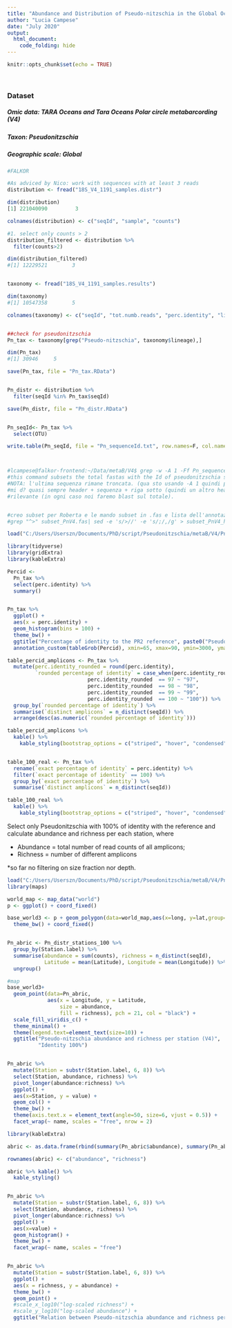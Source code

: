 ```yaml
---
title: "Abundance and Distribution of Pseudo-nitzschia in the Global Ocean: V4 exploration"
author: "Lucia Campese"
date: "July 2020"
output:
  html_document:
    code_folding: hide
---
```


```r
knitr::opts_chunk$set(echo = TRUE)
```

<style>
.column-left{
  float: left;
  width: 50%;
  text-align: left;
}
.column-right{
  float: right;
  width: 50%;
  text-align: right;
}
</style>


<br>

### Dataset
##### Omic data: TARA Oceans and Tara Oceans Polar circle metabarcording (V4)
##### Taxon: Pseudonitzschia
##### Geographic scale: Global


```r

#FALKOR

#As adviced by Nico: work with sequences with at least 3 reads
distribution <- fread("18S_V4_1191_samples.distr")

dim(distribution)
[1] 221040090         3

colnames(distribution) <- c("seqId", "sample", "counts")

#1. select only counts > 2
distribution_filtered <- distribution %>% 
  filter(counts>2)

dim(distribution_filtered)
#[1] 12229521        3


taxonomy <- fread("18S_V4_1191_samples.results")

dim(taxonomy)
#[1] 10547358        5

colnames(taxonomy) <- c("seqId", "tot.numb.reads", "perc.identity", "lineage", "idpr2")


##check for pseudonitzschia
Pn_tax <- taxonomy[grep("Pseudo-nitzschia", taxonomy$lineage),]

dim(Pn_tax)
#[1] 30946     5

save(Pn_tax, file = "Pn_tax.RData")


Pn_distr <- distribution %>% 
  filter(seqId %in% Pn_tax$seqId)

save(Pn_distr, file = "Pn_distr.RData")


Pn_seqId<- Pn_tax %>% 
  select(OTU)

write.table(Pn_seqId, file = "Pn_sequenceId.txt", row.names=F, col.names=F, quote = F)



#lcampese@falkor-frontend:~/Data/metaB/V4$ grep -w -A 1 -Ff Pn_sequenceId.txt 18S_V4_1191_samples.fas --no-group-separator > Pn_V4_seq.fas
#this command subsets the total fastas with the Id of pseudonitzschia sequences.
#NOTA: l'ultima sequenza rimane troncata. (qua sto usando -A 1 quindi prende solo una riga dopo l'header corrispondente, per? usando -A 2 lui 
#mi d? quasi sempre header + sequenza + riga sotto (quindi un altro header che non serve a un cazzo)). Il problema non ? risolto ma probabilmente non ? 
#rilevante (in ogni caso noi faremo blast sul totale).


#creo subset per Roberta e le mando subset in .fas e lista dell'annotazione tassonomica in .csv
#grep "^>" subset_PnV4.fas| sed -e 's/>//' -e 's/;/,/g' > subset_PnV4_headers.txt
```





```r
load("C:/Users/Userszn/Documents/PhD/script/Pseudonitzschia/metaB/V4/Pn_tax.RData")

library(tidyverse)
library(gridExtra)
library(kableExtra)

Percid <- 
  Pn_tax %>% 
  select(perc.identity) %>% 
  summary()


Pn_tax %>% 
  ggplot() +
  aes(x = perc.identity) +
  geom_histogram(bins = 100) +
  theme_bw() +
  ggtitle("Percentage of identity to the PR2 reference", paste0("Pseudonitzschia, TARA V4; ", n_distinct(Pn_tax$seqId), " distinct amplicons")) +
  annotation_custom(tableGrob(Percid), xmin=65, xmax=90, ymin=3000, ymax=9000)

table_percid_amplicons <- Pn_tax %>% 
  mutate(perc.identity_rounded = round(perc.identity),
         `rounded percentage of identity` = case_when(perc.identity_rounded < 97 ~ "< 97",
                          perc.identity_rounded  == 97 ~ "97",
                          perc.identity_rounded  == 98 ~ "98",
                          perc.identity_rounded  == 99 ~ "99",
                          perc.identity_rounded  == 100 ~ "100")) %>% 
  group_by(`rounded percentage of identity`) %>% 
  summarise(`distinct amplicons` = n_distinct(seqId)) %>% 
  arrange(desc(as.numeric(`rounded percentage of identity`)))

table_percid_amplicons %>%
  kable() %>%
    kable_styling(bootstrap_options = c("striped", "hover", "condensed"))


table_100_real <- Pn_tax %>% 
  rename(`exact percentage of identity` = perc.identity) %>% 
  filter(`exact percentage of identity` == 100) %>% 
  group_by(`exact percentage of identity`) %>% 
  summarise(`distinct amplicons` = n_distinct(seqId))

table_100_real %>%
  kable() %>%
    kable_styling(bootstrap_options = c("striped", "hover", "condensed"))

```

Select only Pseudonitzschia with 100% of identity with the reference and calculate abundance and richness per each station, where

- Abundance = total number of read counts of all amplicons;
- Richness = number of different amplicons

*so far no filtering on size fraction nor depth.

```r

load("C:/Users/Userszn/Documents/PhD/script/Pseudonitzschia/metaB/V4/Pn_distr_stations_100.RData")
library(maps)

world_map <- map_data("world")
p <- ggplot() + coord_fixed()

base_world3 <- p + geom_polygon(data=world_map,aes(x=long, y=lat,group=group),colour="gray80",size=0.2, fill="gray80")+
  theme_bw() + coord_fixed()


Pn_abric <- Pn_distr_stations_100 %>% 
  group_by(Station.label) %>% 
  summarise(abundance = sum(counts), richness = n_distinct(seqId),
            Latitude = mean(Latitude), Longitude = mean(Longitude)) %>% 
  ungroup()

#map
base_world3+
  geom_point(data=Pn_abric,
             aes(x = Longitude, y = Latitude, 
                 size = abundance,
                 fill = richness), pch = 21, col = "black") +
  scale_fill_viridis_c() +
  theme_minimal() +
  theme(legend.text=element_text(size=10)) +
  ggtitle("Pseudo-nitzschia abundance and richness per station (V4)",
          "Identity 100%") 


Pn_abric %>%
  mutate(Station = substr(Station.label, 6, 8)) %>% 
  select(Station, abundance, richness) %>% 
  pivot_longer(abundance:richness) %>% 
  ggplot() +
  aes(x=Station, y = value) +
  geom_col() +
  theme_bw() +
  theme(axis.text.x = element_text(angle=50, size=6, vjust = 0.5)) +
  facet_wrap(~ name, scales = "free", nrow = 2) 

```


```r
library(kableExtra)

abric <- as.data.frame(rbind(summary(Pn_abric$abundance), summary(Pn_abric$richness)))

rownames(abric) <- c("abundance", "richness")

abric %>% kable() %>% 
  kable_styling()


Pn_abric %>%
  mutate(Station = substr(Station.label, 6, 8)) %>% 
  select(Station, abundance, richness) %>% 
  pivot_longer(abundance:richness) %>% 
  ggplot() +
  aes(x=value) +
  geom_histogram() +
  theme_bw() +
  facet_wrap(~ name, scales = "free") 


Pn_abric %>% 
  mutate(Station = substr(Station.label, 6, 8)) %>% 
  ggplot() +
  aes(x = richness, y = abundance) +
  theme_bw() +
  geom_point() +
  #scale_x_log10("log-scaled richness") +
  #scale_y_log10("log-scaled abundance") +
  ggtitle("Relation between Pseudo-nitzschia abundance and richness per station (V4)")
```

